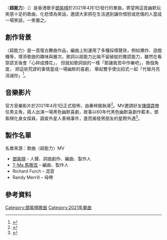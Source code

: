 {{About|鄧紫棋歌曲《超能力》|其他用法|超能力}}
{{noteTA
|G1=Music
}}
{{Infobox song
| name       = 超能力
| cover      =
| alt        =
| border     = yes
| type       = single
| artist     = [[G.E.M.|G.E.M.]]
| album      = 
| released   = {{start date|df=y|2021|04|01}}<ref name="apple music">{{cite web|url= https://music.apple.com/hk/album/superpower-single/1560287050|title= 鄧紫棋 - 單曲 - 《超能力 Superpower》|work= [[Apple_music|Apple music]]}}</ref>
| format     = {{hlist|[[數位音樂下載|數位下載]]|[[串流媒體|串流媒體]]}}
| recorded   = 
| studio     = 
| venue      = 
| genre      = {{hlist|[[流行音樂|流行]]|[[舞曲|舞曲]]}}
| length     = {{duration|m=03|s=23}}
| label      = 
| writer     = G.E.M.
| producer   = {{hlist|G.E.M.|[[T-ma|T-Ma 馬敬恆]]}}
| prev_title = [[孤獨_(歌曲)|孤獨]]
| prev_year  = 2020
| next_title = 
| next_year  = 
| misc       = {{External music video|{{YouTube|-7uaa_ONFo0|〈超能力〉}}}}
}}

〈'''超能力'''〉（{{lang-en|"Superpower"}}）是香港歌手[[鄧紫棋|鄧紫棋]]於2021年4月1日發行的單曲，寄望用這首幽默玩笑感十足的歌曲，化悲憤為笑話，邀請大家把在生活遇到讓你憤怒或悲傷的人當成一場笑話，一笑置之。

== 創作背景 ==
〈超能力〉是一首復古舞曲作品，編曲上則運用了多種採樣聲效，例如爆炸、遊戲機等，增添歌曲的趣味與層次。歌詞以超能力比喻不留破綻的撒謊能力，雖然在看穿謊言後會「心碎成煙花」， 但就如歌詞說的一樣「那讓我苦中作樂吧」，換個角度， 把這些荒謬的事情當成一場幽默的喜劇， 舉起雙手使出招式一起「代替月亮消滅你」<ref>{{cite web|url= https://www.vogue.com.tw/entertainment/article/gem-william-chan-superpower|title= 「G.E.M.」鄧紫棋〈超能力〉幽默上架，面對生活不如意化悲憤為笑話|date= {{start_date|2021|04|01}}|author= Daniel Ku|work= Vogue Taiwan|access-date= 2021-04-04|archive-date= 2021-04-20|archive-url= https://web.archive.org/web/20210420135059/https://www.vogue.com.tw/entertainment/article/gem-william-chan-superpower|dead-url= no}}</ref>。

== 音樂影片 ==
官方音樂影片於2021年4月1日正式發佈，由秦梓銘執導<ref>{{cite web|url= https://www.youtube.com/watch?v=-7uaa_ONFo0|title= 《超能力 Superpower》 (官方音樂影片)|via= [[YouTube|YouTube]]|access-date= 2021-04-04|archive-date= 2021-05-08|archive-url= https://web.archive.org/web/20210508225750/https://www.youtube.com/watch?v=-7uaa_ONFo0|dead-url= no}}</ref>。MV邀請好友[[陳偉霆|陳偉霆]]擔任男主角，兩人出演一場黑色幽默喜劇，故事以60年代黑色幽默喜劇作藍本，鄧紫棋化身女探員，調查外星人車禍事件，進而揭發男朋友的星際外遇<ref>{{cite web|url= https://tw.news.yahoo.com/鄧紫棋突破尺度首演床戲-愚人節大秀-超能力-053551015.html|title= 鄧紫棋突破尺度首演床戲 愚人節大秀「超能力」|date= {{start_date|2021|04|01}}|author= 常朝貴|work= [[時報周刊|時報周刊]]|access-date= 2022-03-06|archive-date= 2021-06-30|archive-url= https://web.archive.org/web/20210630100840/https://tw.news.yahoo.com/%E9%84%A7%E7%B4%AB%E6%A3%8B%E7%AA%81%E7%A0%B4%E5%B0%BA%E5%BA%A6%E9%A6%96%E6%BC%94%E5%BA%8A%E6%88%B2-%E6%84%9A%E4%BA%BA%E7%AF%80%E5%A4%A7%E7%A7%80-%E8%B6%85%E8%83%BD%E5%8A%9B-053551015.html|dead-url= no}}</ref>。

== 製作名單 ==
名單來源：歌曲〈超能力〉MV
*[[鄧紫棋|鄧紫棋]] - 人聲、詞曲創作、編曲、製作人
*[[T-ma|T-Ma 馬敬恆]] – 編曲、製作人
*Richard Furch – 混音
*Randy Merrill – 母帶

== 參考資料 ==
{{reflist|30em}}

{{鄧紫棋歌曲}}
{{DEFAULTSORT: Superpower}}

[[Category:鄧紫棋歌曲|Category:鄧紫棋歌曲]]
[[Category:2021年單曲|Category:2021年單曲]]